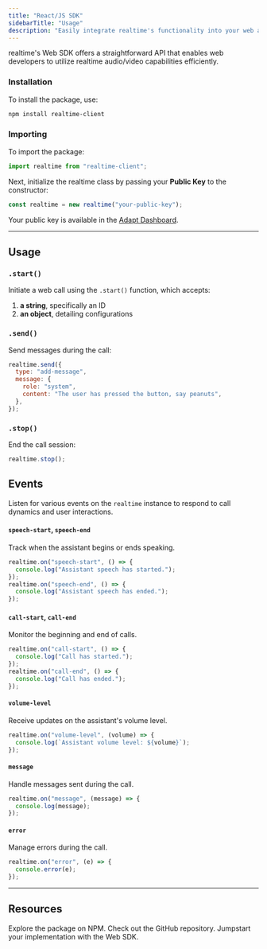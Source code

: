 ```yaml
---
title: "React/JS SDK"
sidebarTitle: "Usage"
description: "Easily integrate realtime's functionality into your web applications."
---
```


realtime's Web SDK offers a straightforward API that enables web developers to utilize realtime audio/video capabilities efficiently.

### Installation

To install the package, use:

```bash
npm install realtime-client
```

### Importing

To import the package:

```javascript
import realtime from "realtime-client";
```

Next, initialize the realtime class by passing your **Public Key** to the constructor:

```javascript
const realtime = new realtime("your-public-key");
```

Your public key is available in the [Adapt Dashboard](https://getadapt.ai/account).

---

## Usage

### `.start()`

Initiate a web call using the `.start()` function, which accepts:

1. **a string**, specifically an ID
2. **an object**, detailing configurations


### `.send()`

Send messages during the call:

```javascript
realtime.send({
  type: "add-message",
  message: {
    role: "system",
    content: "The user has pressed the button, say peanuts",
  },
});
```

### `.stop()`

End the call session:

```javascript
realtime.stop();
```


## Events

Listen for various events on the `realtime` instance to respond to call dynamics and user interactions.

#### `speech-start`, `speech-end`

Track when the assistant begins or ends speaking.

```javascript
realtime.on("speech-start", () => {
  console.log("Assistant speech has started.");
});
realtime.on("speech-end", () => {
  console.log("Assistant speech has ended.");
});
```

#### `call-start`, `call-end`

Monitor the beginning and end of calls.

```javascript
realtime.on("call-start", () => {
  console.log("Call has started.");
});
realtime.on("call-end", () => {
  console.log("Call has ended.");
});
```

#### `volume-level`

Receive updates on the assistant's volume level.

```javascript
realtime.on("volume-level", (volume) => {
  console.log(`Assistant volume level: ${volume}`);
});
```

#### `message`

Handle messages sent during the call.

```javascript
realtime.on("message", (message) => {
  console.log(message);
});
```

#### `error`

Manage errors during the call.

```javascript
realtime.on("error", (e) => {
  console.error(e);
});
```

---

## Resources

<CardGroup cols={2}>
  <Card
    title="NPM"
    icon="npm"
    iconType="solid"
    href="https://www.npmjs.com/package/realtime-client"
  >
    Explore the package on NPM.
  </Card>
  <Card
    title="GitHub"
    icon="github"
    iconType="solid"
    href="https://github.com/xAlpha8/realtime-js"
  >
    Check out the GitHub repository.
  </Card>
</CardGroup>
<CardGroup cols={1}>
  <Card
    title="Quickstart Guide"
    icon="bolt"
    iconType="solid"
    href="/quickstart"
  >
    Jumpstart your implementation with the Web SDK.
  </Card>
</CardGroup>